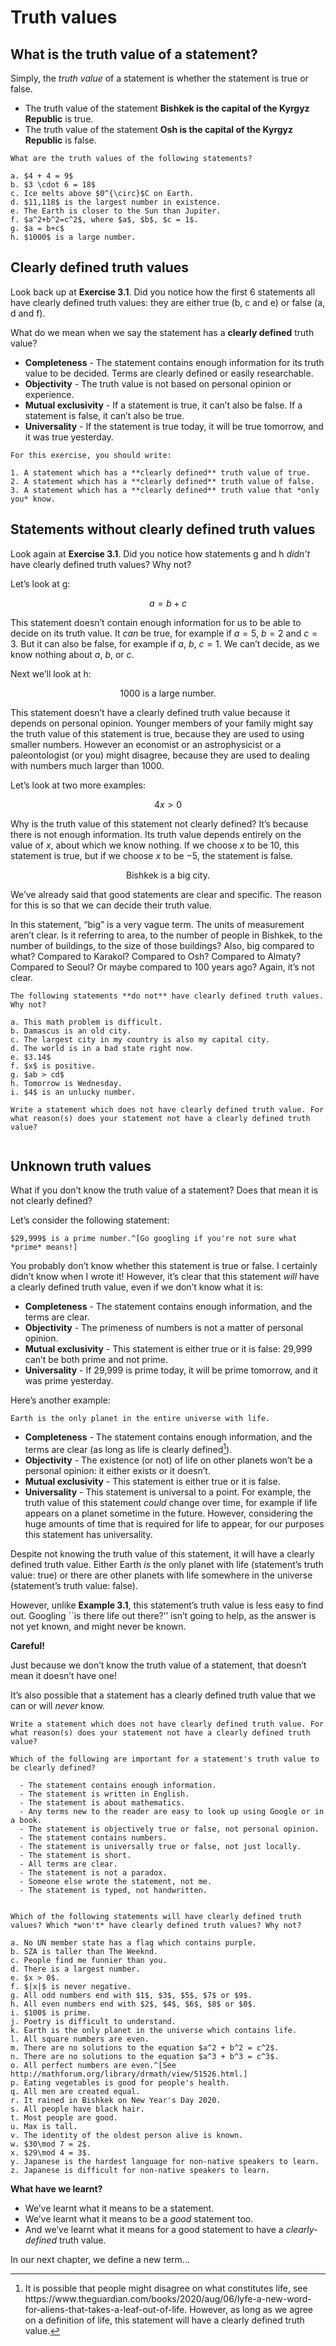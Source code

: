 # Truth values

## What is the truth value of a statement?  

Simply, the *truth value* of a statement is whether the statement is true or false. 
    
- The truth value of the statement **Bishkek is the capital of the Kyrgyz Republic** is true. 
- The truth value of the statement **Osh is the capital of the Kyrgyz Republic** is false.

<div class="alert alert-info" role="alert">
```exercise
What are the truth values of the following statements?
  
a. $4 + 4 = 9$
b. $3 \cdot 6 = 18$
c. Ice melts above $0^{\circ}$C on Earth.
d. $11,118$ is the largest number in existence.
e. The Earth is closer to the Sun than Jupiter.
f. $a^2+b^2=c^2$, where $a$, $b$, $c = 1$.
g. $a = b+c$
h. $1000$ is a large number.

```  
</div>

## Clearly defined truth values

Look back up at **Exercise 3.1**. Did you notice how the first 6 statements all have clearly defined truth values: they are either true (b, c and e) or false (a, d and f).
    
What do we mean when we say the statement has a **clearly defined** truth value? 

- **Completeness** - The statement contains enough information for its truth value to be decided. Terms are clearly defined or easily researchable.
- **Objectivity** - The truth value is not based on personal opinion or experience.
- **Mutual exclusivity** - If a statement is true, it can't also be false. If a statement is false, it can't also be true.
- **Universality** - If the statement is true today, it will be true tomorrow, and it was true yesterday.

<div class="alert alert-info" role="alert">
```exercise
For this exercise, you should write:

1. A statement which has a **clearly defined** truth value of true.  
2. A statement which has a **clearly defined** truth value of false.
3. A statement which has a **clearly defined** truth value that *only you* know.

```  
</div>
    
## Statements without clearly defined truth values
 
Look again at **Exercise 3.1**. Did you notice how statements g and h *didn't* have clearly defined truth values? Why not?
    
Let's look at g: 

<center>

$a = b + c$

</center>

This statement doesn't contain enough information for us to be able to decide on its truth value. It *can* be true, for example if $a = 5$, $b = 2$ and $c = 3$. But it can also be false, for example if $a$, $b$, $c = 1$. We can't decide, as we know nothing about $a$, $b$, or $c$.
    
Next we'll look at h: 

<center>

$1000$ is a large number.

</center> 

This statement doesn't have a clearly defined truth value because it depends on personal opinion. Younger members of your family might say the truth value of this statement is true, because they are used to using smaller numbers. However an economist or an astrophysicist or a paleontologist (or you) might disagree, because they are used to dealing with numbers much larger than 1000.
    
Let's look at two more examples: 

<center>

$4x>0$

</center> 

Why is the truth value of this statement not clearly defined? It's because there is not enough information. Its truth value depends entirely on the value of $x$, about which we know nothing. If we choose $x$ to be 10, this statement is true, but if we choose $x$ to be $-5$, the statement is false. 

<center>

Bishkek is a big city.

</center> 

We've already said that good statements are clear and specific. The reason for this is so that we can decide their truth value. 
    
In this statement, "big" is a very vague term. The units of measurement aren't clear. Is it referring to area, to the number of people in Bishkek, to the number of buildings, to the size of those buildings? Also, big compared to what? Compared to Karakol? Compared to Osh? Compared to Almaty? Compared to Seoul? Or maybe compared to 100 years ago? Again, it's not clear.

<div class="alert alert-info" role="alert">
```exercise
The following statements **do not** have clearly defined truth values. Why not?

a. This math problem is difficult.
b. Damascus is an old city.
c. The largest city in my country is also my capital city.
d. The world is in a bad state right now.
e. $3.14$
f. $x$ is positive.
g. $ab > cd$
h. Tomorrow is Wednesday.
i. $4$ is an unlucky number.

```  

```exercise
Write a statement which does not have clearly defined truth value. For what reason(s) does your statement not have a clearly defined truth value?
  
```  
</div>

## Unknown truth values

What if you don't know the truth value of a statement? Does that mean it is not clearly defined?
 
Let's consider the following statement:  

```example
$29,999$ is a prime number.^[Go googling if you're not sure what *prime* means!]

```

You probably don't know whether this statement is true or false. I certainly didn't know when I wrote it! However, it's clear that this statement *will* have a clearly defined truth value, even if we don't know what it is:
    
- **Completeness** - The statement contains enough information, and the terms are clear.
- **Objectivity** - The primeness of numbers is not a matter of personal opinion.
- **Mutual exclusivity** - This statement is either true or it is false: 29,999 can't be both prime and not prime. 
- **Universality** - If 29,999 is prime today, it will be prime tomorrow, and it was prime yesterday.

Here's another example:  

```example
Earth is the only planet in the entire universe with life.

```
    
- **Completeness** - The statement contains enough information, and the terms are clear (as long as life is clearly defined^[It is possible that people might disagree on what constitutes life, see https://www.theguardian.com/books/2020/aug/06/lyfe-a-new-word-for-aliens-that-takes-a-leaf-out-of-life. However, as long as we agree on a definition of life, this statement will have a clearly defined truth value.]).
- **Objectivity** - The existence (or not) of life on other planets won't be a personal opinion: it either exists or it doesn't.
- **Mutual exclusivity** - This statement is either true or it is false.
- **Universality** - This statement is universal to a point. For example, the truth value of this statement *could* change over time, for example if life appears on a planet sometime in the future. However, considering the huge amounts of time that is required for life to appear, for our purposes this statement has universality.

Despite not knowing the truth value of this statement, it will have a clearly defined truth value. Either Earth *is* the only planet with life (statement's truth value: true) or there are other planets with life somewhere in the universe (statement's truth value: false).
    
However, unlike **Example 3.1**, this statement's truth value is less easy to find out. Googling ``is there life out there?'' isn't going to help, as the answer is not yet known, and might never be known. 

<div class="alert alert-warning" role="alert">
<strong>Careful!</strong> 

Just because we don't know the truth value of a statement, that doesn't mean it doesn't have one!

It's also possible that a statement has a clearly defined truth value that we can or will *never* know.
</div>

<div class="alert alert-info" role="alert">
```exercise
Write a statement which does not have clearly defined truth value. For what reason(s) does your statement not have a clearly defined truth value?

``` 

```exercise
Which of the following are important for a statement's truth value to be clearly defined?

  - The statement contains enough information.
  - The statement is written in English.
  - The statement is about mathematics.
  - Any terms new to the reader are easy to look up using Google or in a book. 
  - The statement is objectively true or false, not personal opinion.
  - The statement contains numbers.
  - The statement is universally true or false, not just locally.
  - The statement is short.
  - All terms are clear.
  - The statement is not a paradox.
  - Someone else wrote the statement, not me.
  - The statement is typed, not handwritten.
  
```  

```exercise
Which of the following statements will have clearly defined truth values? Which *won't* have clearly defined truth values? Why not?

a. No UN member state has a flag which contains purple.
b. SZA is taller than The Weeknd.
c. People find me funnier than you.
d. There is a largest number.
e. $x > 0$.
f. $|x|$ is never negative.
g. All odd numbers end with $1$, $3$, $5$, $7$ or $9$.
h. All even numbers end with $2$, $4$, $6$, $8$ or $0$.
i. $100$ is prime.
j. Poetry is difficult to understand.
k. Earth is the only planet in the universe which contains life.
l. All square numbers are even.
m. There are no solutions to the equation $a^2 + b^2 = c^2$.
n. There are no solutions to the equation $a^3 + b^3 = c^3$.
o. All perfect numbers are even.^[See http://mathforum.org/library/drmath/view/51526.html.]
p. Eating vegetables is good for people's health.
q. All men are created equal.
r. It rained in Bishkek on New Year's Day 2020.
s. All people have black hair.
t. Most people are good.
u. Max is tall.
v. The identity of the oldest person alive is known.
w. $30\mod 7 = 2$.
x. $29\mod 4 = 3$.
y. Japanese is the hardest language for non-native speakers to learn.
z. Japanese is difficult for non-native speakers to learn.

```
</div>

<div class="alert alert-success" role="alert">
<strong> What have we learnt? </strong> 

- We've learnt what it means to be a statement.
- We've learnt what it means to be a *good* statement too. 
- And we've learnt what it means for a good statement to have a *clearly-defined* truth value.

</div>


In our next chapter, we define a new term...